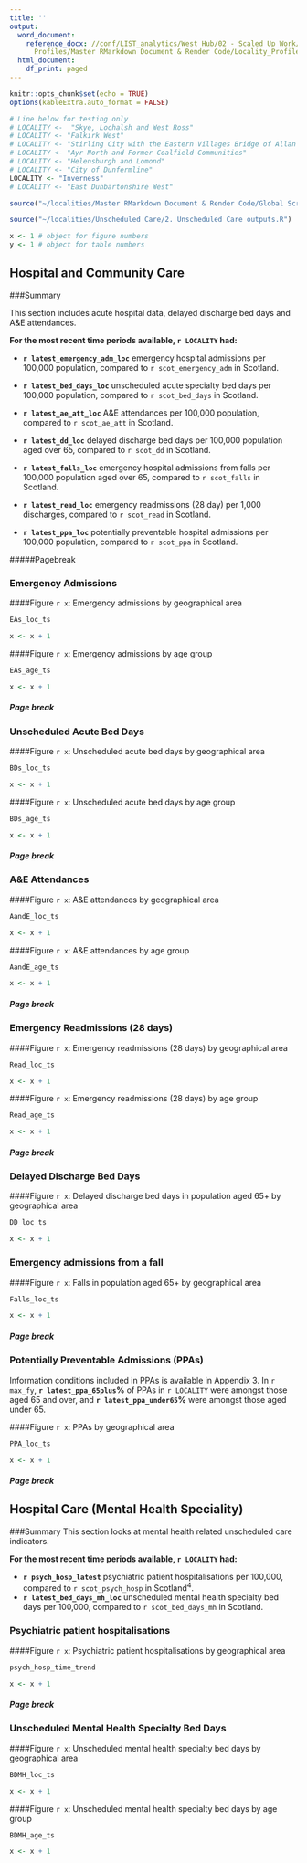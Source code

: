 ```yaml
---
title: ''
output:
  word_document:
    reference_docx: //conf/LIST_analytics/West Hub/02 - Scaled Up Work/RMarkdown/Locality
      Profiles/Master RMarkdown Document & Render Code/Locality_Profiles_Report_Template.docx
  html_document:
    df_print: paged
---
```



```r
knitr::opts_chunk$set(echo = TRUE)
options(kableExtra.auto_format = FALSE)

# Line below for testing only
# LOCALITY <-  "Skye, Lochalsh and West Ross"
# LOCALITY <- "Falkirk West"
# LOCALITY <- "Stirling City with the Eastern Villages Bridge of Allan and Dunblane"
# LOCALITY <- "Ayr North and Former Coalfield Communities"
# LOCALITY <- "Helensburgh and Lomond"
# LOCALITY <- "City of Dunfermline"
LOCALITY <- "Inverness"
# LOCALITY <- "East Dunbartonshire West"

source("~/localities/Master RMarkdown Document & Render Code/Global Script.R")

source("~/localities/Unscheduled Care/2. Unscheduled Care outputs.R")

x <- 1 # object for figure numbers
y <- 1 # object for table numbers
```


## Hospital and Community Care

###Summary

This section includes acute hospital data, delayed discharge bed days and A&E attendances.

**For the most recent time periods available, `r LOCALITY` had:**

 - **`r latest_emergency_adm_loc`** emergency hospital admissions per 100,000 population, compared to `r scot_emergency_adm` in Scotland. 
 
 - **`r latest_bed_days_loc`** unscheduled acute specialty bed days per 100,000 population, compared to `r scot_bed_days` in Scotland.  
 
 - **`r latest_ae_att_loc`** A&E attendances per 100,000 population, compared to `r scot_ae_att` in Scotland. 
 
 - **`r latest_dd_loc`** delayed discharge bed days per 100,000 population aged over 65, compared to `r scot_dd` in Scotland. 
 
 - **`r latest_falls_loc`** emergency hospital admissions from falls per 100,000 population aged over 65, compared to `r scot_falls` in Scotland. 
 
 - **`r latest_read_loc`** emergency readmissions (28 day) per 1,000 discharges, compared to `r scot_read` in Scotland. 
 
 - **`r latest_ppa_loc`** potentially preventable hospital admissions per 100,000 population, compared to `r scot_ppa` in Scotland. 


#####Pagebreak

### Emergency Admissions

####Figure `r x`: Emergency admissions by geographical area
\newline

```r
EAs_loc_ts

x <- x + 1
```

####Figure `r x`: Emergency admissions by age group
\newline

```r
EAs_age_ts

x <- x + 1
```

##### Page break

### Unscheduled Acute Bed Days

####Figure `r x`: Unscheduled acute bed days by geographical area
\newline

```r
BDs_loc_ts

x <- x + 1
```

####Figure `r x`: Unscheduled acute bed days by age group
\newline

```r
BDs_age_ts

x <- x + 1
```


##### Page break

### A&E Attendances

####Figure `r x`: A&E attendances by geographical area
\newline

```r
AandE_loc_ts

x <- x + 1
```

####Figure `r x`: A&E attendances by age group
\newline

```r
AandE_age_ts

x <- x + 1
```


##### Page break

### Emergency Readmissions (28 days)

####Figure `r x`: Emergency readmissions (28 days) by geographical area
\newline

```r
Read_loc_ts

x <- x + 1
```

####Figure `r x`: Emergency readmissions (28 days) by age group
\newline

```r
Read_age_ts

x <- x + 1
```


##### Page break

### Delayed Discharge Bed Days

####Figure `r x`: Delayed discharge bed days in population aged 65+ by geographical area
\newline

```r
DD_loc_ts

x <- x + 1
```

### Emergency admissions from a fall

####Figure `r x`: Falls in population aged 65+ by geographical area
\newline

```r
Falls_loc_ts

x <- x + 1
```


##### Page break

### Potentially Preventable Admissions (PPAs)

Information conditions included in PPAs is available in Appendix 3. In `r max_fy`, **`r latest_ppa_65plus`%** of PPAs in `r LOCALITY` were amongst those aged 65 and over, and **`r latest_ppa_under65`%** were amongst those aged under 65. 

####Figure `r x`: PPAs by geographical area
\newline

```r
PPA_loc_ts

x <- x + 1
```
\newline



##### Page break

## Hospital Care (Mental Health Speciality)

###Summary
This section looks at mental health related unscheduled care indicators.

**For the most recent time periods available, `r LOCALITY` had:**

 - **`r psych_hosp_latest`** psychiatric patient hospitalisations per 100,000, compared to `r scot_psych_hosp` in Scotland^4^.
 - **`r latest_bed_days_mh_loc`** unscheduled mental health specialty bed days per 100,000, compared to `r scot_bed_days_mh` in Scotland. 

\newline

### Psychiatric patient hospitalisations

####Figure `r x`: Psychiatric patient hospitalisations by geographical area
\newline

```r
psych_hosp_time_trend

x <- x + 1
```


##### Page break

### Unscheduled Mental Health Specialty Bed Days

####Figure `r x`: Unscheduled mental health specialty bed days by geographical area
\newline

```r
BDMH_loc_ts

x <- x + 1
```

####Figure `r x`: Unscheduled mental health specialty bed days by age group
\newline

```r
BDMH_age_ts

x <- x + 1
```

